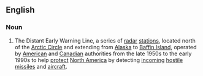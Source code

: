 ==English==

===Noun===
{{wikipedia}}
{{en-noun|head=[[DEW]] [[line]]|-}}

# {{label|en|military}} The Distant Early Warning Line, a series of [[radar]] [[stations]], located north of the [[Arctic Circle]] and extending from [[Alaska]] to [[Baffin Island]], operated by [[American]] and [[Canadian]] authorities from the late 1950s to the early 1990s to help [[protect]] [[North America]] by detecting [[incoming]] [[hostile]] [[missiles]] and [[aircraft]].